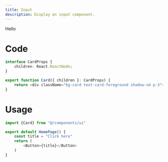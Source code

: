 ```yaml
---
title: Input
description: Display an input component.
---
```


Hello

# Code

```ts
interface CardProps {
    children: React.ReactNode;
}

export function Card({ children }: CardProps) {
    return <div className="bg-card text-card-foreground shadow-sm p-3">{children}<div>
}
```

# Usage

```ts
import {Card} from "@/components/ui"

export default HomePage() {
    const title = "Click here"
    return (
        <Button>{title}</Button>
    )
}

```
